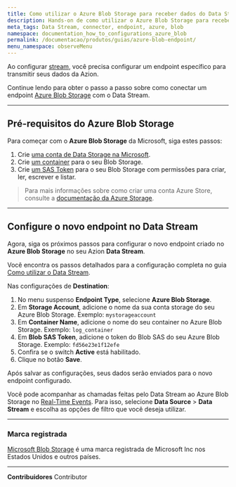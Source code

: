 ```yaml
---
title: Como utilizar o Azure Blob Storage para receber dados do Data Stream
description: Hands-on de como utilizar o Azure Blob Storage para receber dados do Data Stream
meta_tags: Data Stream, connector, endpoint, azure, blob
namespace: documentation_how_to_configurations_azure_blob
permalink: /documentacao/produtos/guias/azure-blob-endpoint/
menu_namespace: observeMenu
---
```


Ao configurar [stream](/pt-br/documentacao/produtos/observe/data-stream/), você precisa configurar um endpoint específico para transmitir seus dados da Azion.

Continue lendo para obter o passo a passo sobre como conectar um endpoint [Azure Blob Storage](https://azure.microsoft.com/en-us/products/storage/blobs) com o Data Stream.

---

## Pré-requisitos do Azure Blob Storage

Para começar com o **Azure Blob Storage** da Microsoft, siga estes passos:

1. Crie [uma conta de Data Storage na Microsoft](https://portal.azure.com/#create/Microsoft.StorageAccount).
2. Crie [um container](https://learn.microsoft.com/en-us/azure/storage/blobs/storage-blob-container-create) para o seu Blob Storage.
3. Crie [um SAS Token](https://learn.microsoft.com/en-us/azure/storage/common/storage-sas-overview) para o seu Blob Storage com permissões para criar, ler, escrever e listar.

> Para mais informações sobre como criar uma conta Azure Store, consulte a [documentação da Azure Storage](https://learn.microsoft.com/en-us/azure/storage/).

---

## Configure o novo endpoint no Data Stream

Agora, siga os próximos passos para configurar o novo endpoint criado no **Azure Blob Storage** no seu Azion **Data Stream**.

Você encontra os passos detalhados para a configuração completa no guia [Como utilizar o Data Stream](/pt-br/documentacao/produtos/guias/como-usar-data-stream/).

Nas configurações de **Destination**:

1. No menu suspenso **Endpoint Type**, selecione **Azure Blob Storage**.
2. Em **⁠Storage Account**, adicione o nome da sua conta storage do seu Azure Blob Storage. Exemplo: `mystorageaccount`
3. Em **Container Name**, adicione o nome do seu container no Azure Blob Storage. Exemplo: `log_container`
4. Em **Blob SAS Token**, adicione o token do Blob SAS do seu Azure Blob Storage. Exemplo: `fd56e23e1f12efe`
5. Confira se o switch **Active** está habilitado.
6. Clique no botão **Save**.

Após salvar as configurações, seus dados serão enviados para o novo endpoint configurado.

Você pode acompanhar as chamadas feitas pelo Data⁠ Stream ao Azure Blob Storage no [Real-Time Events](/pt-br/documentacao/produtos/real-time-events/). Para isso, selecione **Data Source** > **Data Stream** e escolha as opções de filtro que você deseja utilizar.

---

### Marca registrada

[Microsoft Blob Storage](https://www.microsoft.com/en-us/legal/intellectualproperty/Trademarks/) é uma marca registrada de Microsoft Inc nos Estados Unidos e outros países.




---


**Contribuidores** <ContributorList>Contributor</ContributorList>
